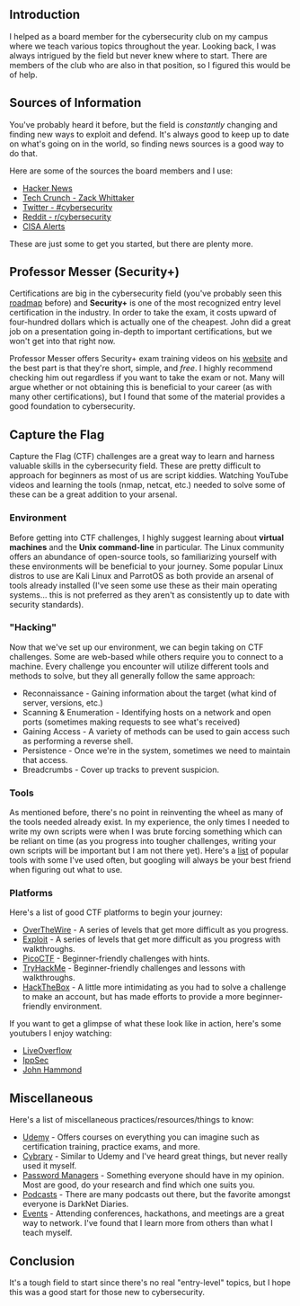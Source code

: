 
<div>

## Introduction

I helped as a board member for the cybersecurity club on my campus where we
teach various topics throughout the year. Looking back, I was always intrigued by the field but
never knew where to start. There are members of the club who are also in that position, so I
figured this would be of help.

## Sources of Information

You've probably heard it before, but the field is *constantly* changing and finding new ways to exploit
and defend. It's always good to keep up to date on what's going on in the world, so finding news sources
is a good way to do that.

Here are some of the sources the board members and I use:
* <a href="https://news.ycombinator.com/"> Hacker News</a>
* <a href="https://techcrunch.com/author/zack-whittaker/"> Tech Crunch - Zack Whittaker</a>
* <a href="https://mobile.twitter.com/search?q=%23cyebrsecurity"> Twitter - #cybersecurity</a>
* <a href="https://www.reddit.com/r/cybersecurity/"> Reddit - r/cybersecurity</a>
* <a href="https://www.cisa.gov/uscert/ncas/alerts">CISA Alerts</a>

These are just some to get you started, but there are plenty more.

## Professor Messer (Security+)

Certifications are big in the cybersecurity field (you've probably seen this <a href="https://pauljerimy.com/security-certification-roadmap/">roadmap</a> before)
and **Security+** is one of the most recognized entry level certification in the industry. In order to
take the exam, it costs upward of four-hundred dollars which is actually one of the cheapest. John did
a great job on a presentation going in-depth to important certifications, but we won't get into that right now.

Professor Messer offers Security+ exam training videos on his <a href="https://www.professormesser.com/security-plus/sy0-601/sy0-601-video/sy0-601-comptia-security-plus-course/">website</a>
and the best part is that they're short, simple, and *free*. I highly recommend checking him out regardless
if you want to take the exam or not. Many will argue whether or not obtaining this is beneficial
to your career (as with many other certifications), but I found that some of the material provides a good foundation to cybersecurity.

## Capture the Flag

Capture the Flag (CTF) challenges are a great way to learn and harness valuable skills in the cybersecurity field.
These are pretty difficult to approach for beginners as most of us are script kiddies.
Watching YouTube videos and learning the tools (nmap, netcat, etc.) needed to solve some of these can be a great
addition to your arsenal.

### Environment

Before getting into CTF challenges, I highly suggest learning about **virtual machines** and the **Unix command-line** in particular.
The Linux community offers an abundance of open-source tools, so familiarizing yourself with these environments will be
beneficial to your journey. Some popular Linux distros to use are Kali Linux and ParrotOS as both provide an arsenal of tools already
installed (I've seen some use these as their main operating systems... this is not preferred as they aren't as consistently up to date with
security standards).

### "Hacking"

Now that we've set up our environment, we can begin taking on CTF challenges. Some are web-based while others
require you to connect to a machine. Every challenge you encounter will utilize different tools and methods to solve, but they
all generally follow the same approach:

* Reconnaissance - Gaining information about the target (what kind of server, versions, etc.)
* Scanning & Enumeration - Identifying hosts on a network and open ports (sometimes making requests to see what's received)
* Gaining Access - A variety of methods can be used to gain access such as performing a reverse shell.
* Persistence - Once we're in the system, sometimes we need to maintain that access.
* Breadcrumbs - Cover up tracks to prevent suspicion.


### Tools

As mentioned before, there's no point in reinventing the wheel as many of the tools needed already exist.
In my experience, the only times I needed to write my own scripts were when I was brute forcing something which
can be reliant on time (as you progress into tougher challenges, writing your own scripts will be important but I am not there yet).
Here's a <a href="https://www.reddit.com/r/Pentesting/comments/9ondj5/a_good_pentesting_tools_list/">list</a> of popular tools with
some I've used often, but googling will always be your best friend when figuring out what to use.

### Platforms

Here's a list of good CTF platforms to begin your journey:

* <a href="https://overthewire.org/wargames/">OverTheWire</a> - A series of levels that get more difficult as you progress.
* <a href="https://exploit.education/protostar/stack-zero/">Exploit</a> - A series of levels that get more difficult as you progress with walkthroughs.
* <a href="https://picoctf.org/">PicoCTF</a> - Beginner-friendly challenges with hints.
* <a href="https://tryhackme.com/">TryHackMe</a> - Beginner-friendly challenges and lessons with walkthroughs.
* <a href="https://hackthebox.com">HackTheBox</a> - A little more intimidating as you had to solve a challenge
to make an account, but has made efforts to provide a more beginner-friendly environment.

If you want to get a glimpse of what these look like in action, here's some youtubers I enjoy watching:

* <a href="https://www.youtube.com/channel/UClcE-kVhqyiHCcjYwcpfj9w">LiveOverflow</a>
* <a href="https://www.youtube.com/c/ippsec">IppSec</a>
* <a href="https://www.youtube.com/c/JohnHammond010">John Hammond</a>

## Miscellaneous

Here's a list of miscellaneous practices/resources/things to know:

* <a href="https://www.udemy.com">Udemy</a> - Offers courses on everything you can imagine such as certification training, practice exams, and more.
* <a href="https://www.cybrary.it">Cybrary</a> - Similar to Udemy and I've heard great things, but never really used it myself.
* <ins>Password Managers</ins> - Something everyone should have in my opinion. Most are good, do your research and find which one suits you.
* <ins>Podcasts</ins> - There are many podcasts out there, but the favorite amongst everyone is DarkNet Diaries.
* <ins>Events</ins> - Attending conferences, hackathons, and meetings are a great way to network. I've found
that I learn more from others than what I teach myself.


## Conclusion

It's a tough field to start since there's no real "entry-level" topics, but I hope this was a good start for those
new to cybersecurity.

</div>